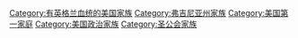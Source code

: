 [[Category:有英格兰血统的美国家族|Category:有英格兰血统的美国家族]]
[[Category:弗吉尼亚州家族|Category:弗吉尼亚州家族]]
[[Category:美国第一家庭|Category:美国第一家庭]]
[[Category:美国政治家族|Category:美国政治家族]]
[[Category:圣公会家族|Category:圣公会家族]]